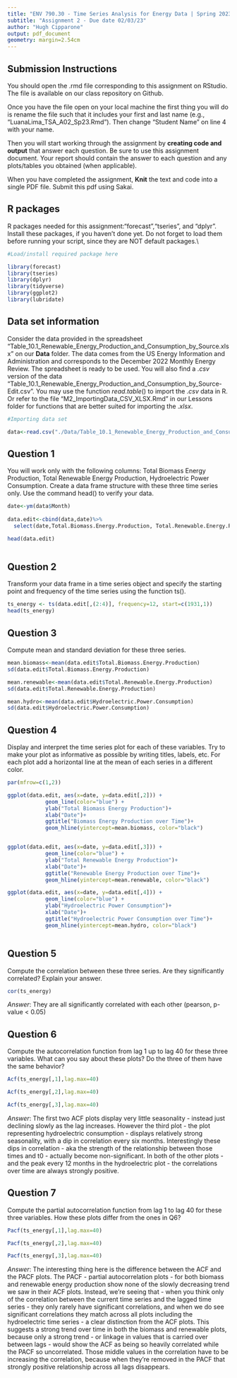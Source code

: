 ```yaml
---
title: "ENV 790.30 - Time Series Analysis for Energy Data | Spring 2023"
subtitle: "Assignment 2 - Due date 02/03/23"
author: "Hugh Cipparone"
output: pdf_document
geometry: margin=2.54cm
---
```


## Submission Instructions

You should open the .rmd file corresponding to this assignment on RStudio. The file is available on our class repository on Github.   

Once you have the file open on your local machine the first thing you will do is rename the file such that it includes your first and last name (e.g., "LuanaLima_TSA_A02_Sp23.Rmd"). Then change "Student Name" on line 4 with your name. 

Then you will start working through the assignment by  **creating code and output** that answer each question. Be sure to use this assignment document. Your report should contain the answer to each question and any plots/tables you obtained (when applicable).

When you have completed the assignment, **Knit** the text and code into a single PDF file. Submit this pdf using Sakai. 

## R packages

R packages needed for this assignment:"forecast","tseries", and "dplyr". Install these packages, if you haven't done yet. Do not forget to load them before running your script, since they are NOT default packages.\\

```r
#Load/install required package here

library(forecast)
library(tseries)
library(dplyr)
library(tidyverse)
library(ggplot2)
library(lubridate)
```


## Data set information  

Consider the data provided in the spreadsheet "Table_10.1_Renewable_Energy_Production_and_Consumption_by_Source.xlsx" on our **Data** folder. The data comes from the US Energy Information and Administration and corresponds to the December 2022 Monthly Energy Review. The spreadsheet is ready to be used. You will also find a $.csv$ version of the data "Table_10.1_Renewable_Energy_Production_and_Consumption_by_Source-Edit.csv". You may use the function $read.table()$ to import the $.csv$ data in R. Or refer to the file "M2_ImportingData_CSV_XLSX.Rmd" in our Lessons folder for functions that are better suited for importing the $.xlsx$.

```r
#Importing data set

data<-read.csv("./Data/Table_10.1_Renewable_Energy_Production_and_Consumption_by_Source-Edit.csv")

```


## Question 1
You will work only with the following columns: Total Biomass Energy Production, Total Renewable Energy Production, Hydroelectric Power Consumption. Create a data frame structure with these three time series only. Use the command head() to verify your data.

```r

  
date<-ym(data$Month)
  
data.edit<-cbind(data,date)%>% 
  select(date,Total.Biomass.Energy.Production, Total.Renewable.Energy.Production, Hydroelectric.Power.Consumption)

head(data.edit)



```


## Question 2
Transform your data frame in a time series object and specify the starting point and frequency of the time series using the function ts().

```r

ts_energy <- ts(data.edit[,(2:4)], frequency=12, start=c(1931,1)) 
head(ts_energy)
```


## Question 3
Compute mean and standard deviation for these three series.

```r

mean.biomass<-mean(data.edit$Total.Biomass.Energy.Production)
sd(data.edit$Total.Biomass.Energy.Production)

mean.renewable<-mean(data.edit$Total.Renewable.Energy.Production)
sd(data.edit$Total.Renewable.Energy.Production)

mean.hydro<-mean(data.edit$Hydroelectric.Power.Consumption)
sd(data.edit$Hydroelectric.Power.Consumption)


```


## Question 4
Display and interpret the time series plot for each of these variables. Try to make your plot as informative as possible by writing titles, labels, etc. For each plot add a horizontal line at the mean of each series in a different color.

```r


par(mfrow=c(1,2))

ggplot(data.edit, aes(x=date, y=data.edit[,2])) +
            geom_line(color="blue") +
            ylab("Total Biomass Energy Production")+
            xlab("Date")+
            ggtitle("Biomass Energy Production over Time")+
            geom_hline(yintercept=mean.biomass, color="black")


ggplot(data.edit, aes(x=date, y=data.edit[,3])) +
            geom_line(color="blue") +
            ylab("Total Renewable Energy Production")+
            xlab("Date")+
            ggtitle("Renewable Energy Production over Time")+
            geom_hline(yintercept=mean.renewable, color="black")

ggplot(data.edit, aes(x=date, y=data.edit[,4])) +
            geom_line(color="blue") +
            ylab("Hydroelectric Power Consumption")+
            xlab("Date")+
            ggtitle("Hydroelectric Power Consumption over Time")+
            geom_hline(yintercept=mean.hydro, color="black")



```


## Question 5
Compute the correlation between these three series. Are they significantly correlated? Explain your answer.

```r

cor(ts_energy)

```
*Answer*: They are all significantly correlated with each other (pearson, p-value < 0.05)

## Question 6
Compute the autocorrelation function from lag 1 up to lag 40 for these three variables. What can you say about these plots? Do the three of them have the same behavior?

```r

Acf(ts_energy[,1],lag.max=40)

Acf(ts_energy[,2],lag.max=40)

Acf(ts_energy[,3],lag.max=40)


```
*Answer*: The first two ACF plots display very little seasonality - instead just declining slowly as the lag increases. However the third plot - the plot representing hydroelectric consumption - displays relatively strong seasonality, with a dip in correlation every six months. Interestingly these dips in correlation - aka the strength of the relationship between those times and t0 - actually become non-significant. In both of the other plots - and the peak every 12 months in the hydroelectric plot - the correlations over time are always strongly positive.



## Question 7
Compute the partial autocorrelation function from lag 1 to lag 40 for these three variables. How these plots differ from the ones in Q6?

```r

Pacf(ts_energy[,1],lag.max=40)

Pacf(ts_energy[,2],lag.max=40)

Pacf(ts_energy[,3],lag.max=40)

```
*Answer*: The interesting thing here is the difference between the ACF and the PACF plots. The PACF - partial autocorrelation plots - for both biomass and renewable energy production show none of the slowly decreasing trend we saw in their ACF plots. Instead, we're seeing that - when you think only of the correlation between the current time series and the lagged time series - they only rarely have significant correlations, and when we do see significant correlations they match across all plots including the hydroelectric time series - a clear distinction from the ACF plots. This suggests a strong trend over time in both the biomass and renewable plots, because only a strong trend - or linkage in values that is carried over between lags - would show the ACF as being so heavily correlated while the PACF so uncorrelated. Those middle values in the correlation have to be increasing the correlation, because when they're removed in the PACF that strongly positive relationship across all lags disappears.

